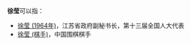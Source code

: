 '''徐莹'''可以指：
* [[徐莹_(1964年)|徐莹 (1964年)]]，江苏省政府副秘书长，第十三届全国人大代表 
* [[徐莹_(棋手)|徐莹 (棋手)]]，中国围棋棋手

{{disambig}}